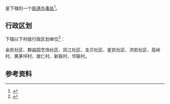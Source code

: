 {{中国乡级行政区|45/01/05/005/000}}

'''{{PAGENAMEBASE}}'''是{{PRC admin/fullname|45/01/05/005/000|3}}下辖的一个[[街道办事处|街道办事处]]<ref>{{PRC admin/ref sgc|{{PRC admin/parent|45/01/05/005/000}}}}</ref>。

== 行政区划 ==
{{PAGENAMEBASE}}下辖以下村级行政区划单位<ref>{{PRC admin/ref sgc|45/01/05/005/000}}</ref>：

金凯社区、群益园艺场社区、凤江社区、圭贝社区、星凯社区、洪凯社区、高岭村、黄茅坪村、居仁村、新联村、华联村。

== 参考资料 ==
{{reflist}}

{{广西行政区划小作品}}
{{PRC admin/navcat|45/01/05/005/000}}